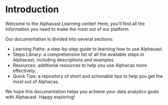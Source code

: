 # Introduction
 
Welcome to the Alphacast Learning center! Here, you'll find all the information you need to make the most out of our platform. 

Our documentation is divided into several sections:

- Learning Paths: a step-by-step guide to learning how to use Alphacast.
- Steps Library: a comprehensive list of all the available steps in Alphacast, including descriptions and examples.
- Resources: additional resources to help you use Alphacas more effectively.
- Quick Tips: a repository of short and actionable tips to help you get the most out of Alphacas.

We hope this documentation helps you achieve your data analytics goals with Alphacast. Happy exploring!
